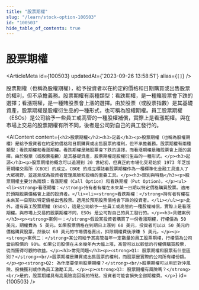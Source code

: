 ```yaml
---
title: "股票期權"
slug: "/learn/stock-option-100503"
id: "100503"
hide_table_of_contents: true
---
```



# 股票期權

<ArticleMeta id={100503} updatedAt={'2023-09-26 13:58:51'} alias={`[]`} />
<div className='border-solid border-b border-t-0 my-4 border-[var(--ifm-color-gray-300)]' />

股票期權（也稱為股權期權），給予投資者以在約定的價格和日期購買或出售股票的權利，但不承擔義務。股票期權有兩種類型：看跌期權，是一種賭股票會下跌的選擇；看漲期權，是一種賭股票會上漲的選擇。由於股票（或股票指數）是其基礎資產，股票期權是股權衍生品的一種形式，也可稱為股權期權。員工股票期權（ESOs）是公司給予一些員工或高管的一種股權補償，實際上是看漲期權。與在市場上交易的股票期權有所不同，後者是公司對自己的員工發行的。

<AIContent content={`<h2>股票期權</h2><h3>定義</h3><p>股票期權（也稱為股權期權）是給予投資者在約定的價格和日期購買或出售股票的權利，但不承擔義務。股票期權有兩種類型：看跌期權和看漲期權。看跌期權是賭股票會下跌的選擇，而看漲期權是賭股票會上漲的選擇。由於股票（或股票指數）是其基礎資產，股票期權是股權衍生品的一種形式。</p><h3>起源</h3><p>股票期權的概念可以追溯到 20 世紀初，但真正的市場化交易始於 1973 年芝加哥期權交易所（CBOE）的成立。CBOE 的成立標誌着股票期權作為一種標準化金融工具進入了大眾視野，並逐漸成為投資者管理風險和投機的重要工具。</p><h3>類別與特點</h3><p>股票期權主要分為兩類：看漲期權（Call Option）和看跌期權（Put Option）。</p><ul><li><strong>看漲期權：</strong>持有者有權在未來某一日期以特定價格購買股票。適用於預期股票價格會上漲的投資者。</li><li><strong>看跌期權：</strong>持有者有權在未來某一日期以特定價格出售股票。適用於預期股票價格會下跌的投資者。</li></ul><p>此外，還有員工股票期權（ESOs），這是公司給予一些員工或高管的一種股權補償，實際上是看漲期權。與市場上交易的股票期權不同，ESOs 是公司對自己的員工發行的。</p><h3>具體案例</h3><p><strong>案例一：</strong>假設某投資者購買了一份看漲期權，行權價為 50 美元，期權費為 5 美元。如果股票價格在到期日上漲到 60 美元，投資者可以以 50 美元的價格購買股票，然後以 60 美元的市場價格賣出，扣除期權費後淨賺 5 美元。</p><p><strong>案例二：</strong>某公司給予其高管每年一定數量的員工股票期權，行權價為公司當前股價的 90%。如果公司股價在未來幾年內大幅上漲，高管可以以較低的行權價購買股票，從而獲得可觀的收益。</p><h3>常見問題</h3><p><strong>Q1: 股票期權和股票有什麼區別？</strong><br/>股票期權是購買或出售股票的權利，而股票是實際的公司所有權份額。</p><p><strong>Q2: 為什麼要使用股票期權？</strong><br/>股票期權可以用於對沖風險、投機獲利或作為員工激勵工具。</p><p><strong>Q3: 股票期權有風險嗎？</strong><br/>是的，股票期權具有高風險高回報的特點，投資者可能會損失全部期權費。</p>`} id={100503} />
